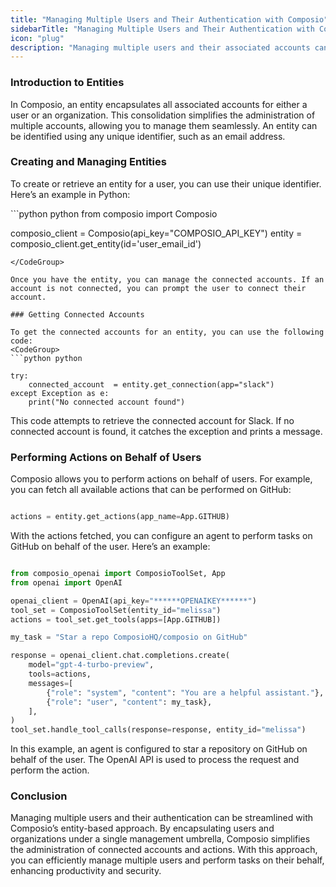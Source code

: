 ```yaml
---
title: "Managing Multiple Users and Their Authentication with Composio"
sidebarTitle: "Managing Multiple Users and Their Authentication with Composio"
icon: "plug"
description: "Managing multiple users and their associated accounts can be a daunting task, especially when it comes to maintaining security and efficient administration. Composio simplifies this process by using entities to represent users and organizations, consolidating their accounts under a single management umbrella. This page will walk you through the basics of managing multiple users and their authentication using Composio."
---
```


### Introduction to Entities

In Composio, an entity encapsulates all associated accounts for either a user or an organization. This consolidation simplifies the administration of multiple accounts, allowing you to manage them seamlessly. An entity can be identified using any unique identifier, such as an email address.

### Creating and Managing Entities

To create or retrieve an entity for a user, you can use their unique identifier. Here’s an example in Python:

<CodeGroup>
```python python
from composio import Composio

composio_client = Composio(api_key="COMPOSIO_API_KEY")
entity = composio_client.get_entity(id='user_email_id')
```
</CodeGroup>

Once you have the entity, you can manage the connected accounts. If an account is not connected, you can prompt the user to connect their account.

### Getting Connected Accounts

To get the connected accounts for an entity, you can use the following code:
<CodeGroup>
```python python

try:
    connected_account  = entity.get_connection(app="slack")
except Exception as e:
    print("No connected account found")

```
</CodeGroup>
This code attempts to retrieve the connected account for Slack. If no connected account is found, it catches the exception and prints a message.

### Performing Actions on Behalf of Users

Composio allows you to perform actions on behalf of users. For example, you can fetch all available actions that can be performed on GitHub:
<CodeGroup>
```python python

actions = entity.get_actions(app_name=App.GITHUB)
```
</CodeGroup>

With the actions fetched, you can configure an agent to perform tasks on GitHub on behalf of the user. Here’s an example:
<CodeGroup>
```python python

from composio_openai import ComposioToolSet, App
from openai import OpenAI

openai_client = OpenAI(api_key="******OPENAIKEY******")
tool_set = ComposioToolSet(entity_id="melissa")
actions = tool_set.get_tools(apps=[App.GITHUB])

my_task = "Star a repo ComposioHQ/composio on GitHub"

response = openai_client.chat.completions.create(
    model="gpt-4-turbo-preview",
    tools=actions,
    messages=[
        {"role": "system", "content": "You are a helpful assistant."},
        {"role": "user", "content": my_task},
    ],
)
tool_set.handle_tool_calls(response=response, entity_id="melissa")

```
</CodeGroup>

In this example, an agent is configured to star a repository on GitHub on behalf of the user. The OpenAI API is used to process the request and perform the action.

### Conclusion

Managing multiple users and their authentication can be streamlined with Composio’s entity-based approach. By encapsulating users and organizations under a single management umbrella, Composio simplifies the administration of connected accounts and actions. With this approach, you can efficiently manage multiple users and perform tasks on their behalf, enhancing productivity and security.
